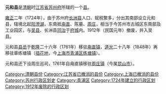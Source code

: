 '''元和县'''是[[清朝|清朝]]时[[江苏省|江苏省]][[苏州府|苏州府]]所辖的一个[[县|县]]。

[[雍正|雍正]]二年（1724年），由于苏州府[[长洲县|长洲县]]人口、赋税繁多，分出其南部设立元和县，辖境北起[[阳澄湖|阳澄湖]]，东南抵[[甪直镇|甪直]]、陈墓、[[周庄|周庄]]，相当于今苏州市古城区东南部及工业园区，与[[吴县|吴县]]、长洲县[[附郭县|同治]]于[[苏州府城|府城]]内。1912年（民国元年）撤废，并入吴县。

元和县[[县丞|县丞]]于[[乾隆|乾隆]]二十六年（1761年）移驻[[甪直镇|甪直镇]]，[[道光|道光]]二十八年（1848年）再移驻章练塘镇（[[插花地|插花地]]，今[[上海市|上海市]][[青浦区|青浦区]][[练塘镇|练塘镇]]）。

元和县还下设周庄巡司，1761年自甪直镇移驻[[周庄镇|周庄镇]]（今属[[昆山市|昆山市]]）。

{{清朝行政区划小作品}}
{{DEFAULTSORT:Y}}
[[Category:清朝县份|Category:清朝县份]]
[[Category:江苏省已撤消的县份|Category:江苏省已撤消的县份]]
[[Category:上海已撤消的县份|Category:上海已撤消的县份]]
[[Category:苏州行政区划史|Category:苏州行政区划史]]
[[Category:青浦区|Category:青浦区]]
[[Category:1724年建立的行政区划|Category:1724年建立的行政区划]]
[[Category:1912年废除的行政区划|Category:1912年废除的行政区划]]